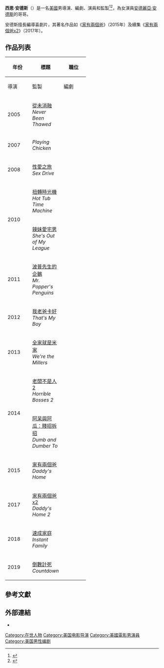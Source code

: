{{noteTA
|G1=Movie
|G2=Show
}}
{{Infobox entertainer
| type = 導演
| name = 西恩·安德斯
| foreignname = Sean Anders
| image =  Sean_Anders_on_The_MacGuffin.jpg
| caption = 
| birth_date = 
| birth_place = {{USA}}[[威斯康辛州|威斯康辛州]]，[[德福雷斯特_(威斯康辛州)|德福雷斯特]]
| birth_name =
| death_date =  
| spouse = 
| occupation = 導演，演員，編劇，監製
| yearsactive = 2005年至今
}}
'''西恩·安德斯'''（{{lang-en|'''Sean Anders'''}}）是一名[[美國|美國]]男導演、編劇、演員和監製<ref>{{cite web|work=[[The_New_York_Times|The New York Times]]|title=Sean Anders|url=http://movies.nytimes.com/person/413847/Sean-Anders|access-date=2015-12-04|archive-date=2013-04-04|archive-url=https://web.archive.org/web/20130404174639/http://movies.nytimes.com/person/413847/Sean-Anders|dead-url=no}}</ref><ref>{{Cite web |url=http://www.rottentomatoes.com/celebrity/sean_anders/ |title=Rotten Tomatoes Filmography |access-date=2015-12-04 |archive-date=2020-11-17 |archive-url=https://web.archive.org/web/20201117010255/https://www.rottentomatoes.com/celebrity/sean_anders |dead-url=no }}</ref>，為女演員[[安德麗亞·安德斯|安德麗亞·安德斯]]的哥哥。

安德斯擅長編導喜劇片，其著名作品如《[[家有兩個爸|家有兩個爸]]》（2015年）及續集《[[家有兩個爸x2|家有兩個爸x2]]》（2017年）。

== 作品列表 ==
{| class="wikitable"
|-
! rowspan="2" style="width:33px;"| 年份
! rowspan="2"| 標題
! colspan="6"| 職位
|-
! width=65 | 導演
! width=65 | 監製
! width=65 | 編劇
! width=65 | 演員
! 角色
! 附註
|- style="text-align:center;"
| 2005
| style="text-align:left;"| [[從未消融|從未消融]]<br>''Never Been Thawed''
|{{yes}}
|{{no}}
|{{yes}}
|{{yes}}
| style="text-align:left;"| 他自己
| style="text-align:left;"| 兼美術總監
|- style="text-align:center;"
| 2007
| style="text-align:left;"| ''Playing Chicken''
|{{no}}
|{{no}}
|{{yes}}
|{{no}}
| style="text-align:left;"| 
| style="text-align:left;"| 兼執行製片人
|- style="text-align:center;"
| 2008
| style="text-align:left;"| [[性愛之旅|性愛之旅]]<br>''Sex Drive''
|{{yes}}
|{{no}}
|{{yes}}
|{{no}}
| style="text-align:left;"| 
| style="text-align:left;"| 
|- style="text-align:center;"
| rowspan=2| 2010
| style="text-align:left;"| [[扭轉時光機|扭轉時光機]]<br>''Hot Tub Time Machine''
|{{no}}
|{{no}}
|{{yes}}
|{{no}}
| style="text-align:left;"| 
| style="text-align:left;"| 
|- style="text-align:center;"
| style="text-align:left;"| [[辣妹愛宅男|辣妹愛宅男]]<br>''She's Out of My League''
|{{no}}
|{{no}}
|{{yes}}
|{{no}}
| style="text-align:left;"| 
| style="text-align:left;"| 
|- style="text-align:center;"
| 2011
| style="text-align:left;"| [[波普先生的企鵝_(電影)|波普先生的企鵝]]<br>''Mr. Popper's Penguins''
|{{no}}
|{{no}}
|{{yes}}
|{{no}}
| style="text-align:left;"| 
| style="text-align:left;"| 
|- style="text-align:center;"
| 2012
| style="text-align:left;"| [[我老爸卡好|我老爸卡好]]<br>''That's My Boy''
|{{yes}}
|{{no}}
|{{no}}
|{{no}}
| style="text-align:left;"| 
| style="text-align:left;"| 
|- style="text-align:center;"
| 2013
| style="text-align:left;"| [[全家就是米家|全家就是米家]]<br>''We're the Millers''
|{{no}}
|{{no}}
|{{yes}}
|{{no}}
| style="text-align:left;"| 
| style="text-align:left;"| 
|- style="text-align:center;"
| rowspan=2| 2014
| style="text-align:left;"| [[老闆不是人2|老闆不是人2]]<br>''Horrible Bosses 2''
|{{yes}}
|{{no}}
|{{yes}}
|{{no}}
| style="text-align:left;"| 
| style="text-align:left;"| 
|- style="text-align:center;"
| style="text-align:left;"| [[阿呆與阿瓜：賤招拆招|阿呆與阿瓜：賤招拆招]]<br>''Dumb and Dumber To''
|{{no}}
|{{no}}
|{{yes}}
|{{no}}
| style="text-align:left;"| 
| style="text-align:left;"| 
|- style="text-align:center;"
| 2015
| style="text-align:left;"| [[家有兩個爸|家有兩個爸]]<br>''Daddy's Home''
|{{yes}}
|{{no}}
|{{yes}}
|{{no}}
| style="text-align:left;"| 
| style="text-align:left;"| 兼執行製片人
|- style="text-align:center;"
| 2017
| style="text-align:left;"| [[家有兩個爸x2|家有兩個爸x2]]<br>''Daddy's Home 2''
|{{yes}}
|{{no}}
|{{yes}}
|{{no}}
| style="text-align:left;"| 
| style="text-align:left;"| 
|- style="text-align:center;"
| 2018
| style="text-align:left;"| [[速成家庭|速成家庭]]<br>''Instant Family''
|{{yes}}
|{{yes}}
|{{yes}}
|{{no}}
| style="text-align:left;"| 
| style="text-align:left;"|
|- style="text-align:center;"
| 2019
| style="text-align:left;"| [[倒數計死|倒數計死]]<br>''Countdown''
|{{no}}
|{{yes}}
|{{no}}
|{{no}}
| style="text-align:left;"| 
| style="text-align:left;"| 
|}

== 參考文獻 ==
{{reflist}}

== 外部連結 ==
*{{IMDb name|1890845}}

{{Sean Anders}}
{{Authority control}}
{{DEFAULTSORT:Anders, Sean}}
[[Category:在世人物|Category:在世人物]]
[[Category:美国电影导演|Category:美国电影导演]]
[[Category:美國電影男演員|Category:美國電影男演員]]
[[Category:美国男性编剧|Category:美国男性编剧]]